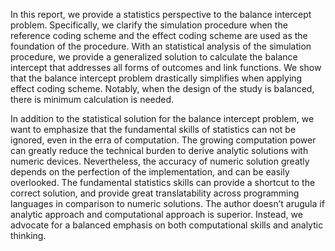 In this report, we provide a statistics perspective to the balance intercept problem. Specifically, we clarify the simulation procedure when the reference coding scheme and the effect coding scheme are used as the foundation of the procedure. With an statistical analysis of the simulation procedure, we provide a generalized solution to calculate the balance intercept that addresses all forms of outcomes and link functions. We show that the balance intercept problem drastically simplifies when applying effect coding scheme. Notably, when the design of the study is balanced, there is minimum calculation is needed.

<!-- We provide preliminary evidence that the proposal works for both balanced and unbalanced designs via toy examples. Compared to the previous solutions that based on the reference coding scheme, our proposed solution requires less calculation than the approaches to derive analytic and numeric approximation of the balance point. Particularly, it requires modest calculation when the study design is balanced. -->

<!-- In this report, we only consider easy simulation scenarios, i.e. binary covariates, one covariate, identify link function, to demonstrate the feasibility of this simulation strategy. We anticipate with the levels of a covariate and the number of covariates growing, the calculation complexity would grow but still be manageable. We will provide a more delicate equation, particularly for the unbalanced design, to generalize for those situation. We will also conduct larger scale of simulation studies to evaluate the efficacy of the proposed solution. -->


In addition to the statistical solution for the balance intercept problem, we want to emphasize that the fundamental skills of statistics can not be ignored, even in the erra of computation. The growing computation power can greatly reduce the technical burden to derive analytic solutions with numeric devices. Nevertheless, the accuracy of numeric solution greatly depends on the perfection of the implementation, and can be easily overlooked. The fundamental statistics skills can provide a shortcut to the correct solution, and provide great translatability across programming languages in comparison to numeric solutions. The author doesn’t arugula if analytic approach and computational approach is superior. Instead, we advocate for a balanced emphasis on both computational skills and analytic thinking. 




<!-- The reason why this is necessary -->
<!-- * significantly reduces the complexity of the problem, leveraging a statistics concept covered in the introductory level statistics class -->
<!-- * Require less numeric programming, which can easily produce errors for people without numeric programming background. -->
<!-- The simulation strategy translates easily to other programming e.g. *SAS*, *STATA*, whose implementations are not shown in this article.  -->



<!-- An alternative simulation strategy to control the marginal probability of a binary outcome. Instead of constructing the simulation based on the reference coding scheme, we encourage using effect coding, specifically deviation coding, to construct the design matrix of categorical covariates. The theoretical basis of this proposal is that the intercept term of the effect coding model (regardless of the link function or parametric assumptions) is the mean of the group means, which coincides with the marginal probability of a binary outcome when the groups are balanced. Hence, to simulate data from balanced designs, no additional calculation is needed compared to the previous proposals. In the case of unbalanced design, it is very intuitive to adjust the simulation equations and requires minimum arithmetic calculation. (See examples below)  -->
